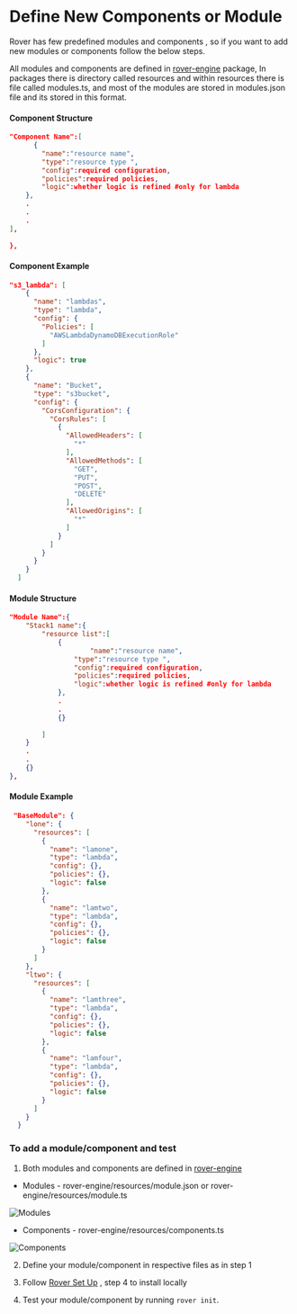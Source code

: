# Define New Components or Module


Rover has few predefined modules and components , so if you want to add new modules or components follow the below steps.


All modules and components are defined in   [rover-engine](https://github.com/antstackio/rover-engine) package, 
In packages there is directory called resources and within resources there is file called modules.ts,
and most of the modules are stored in modules.json file and its stored in this format.

#### Component Structure
```JSON
"Component Name":[
      {
        "name":"resource name",
        "type":"resource type ",
        "config":required configuration,
        "policies":required policies,
        "logic":whether logic is refined #only for lambda
    },
    .
    .
    .
],
                
},
```
#### Component Example
```JSON
"s3_lambda": [
    {
      "name": "lambdas",
      "type": "lambda",
      "config": {
        "Policies": [
          "AWSLambdaDynamoDBExecutionRole"
        ]
      },
      "logic": true
    },
    {
      "name": "Bucket",
      "type": "s3bucket",
      "config": {
        "CorsConfiguration": {
          "CorsRules": [
            {
              "AllowedHeaders": [
                "*"
              ],
              "AllowedMethods": [
                "GET",
                "PUT",
                "POST",
                "DELETE"
              ],
              "AllowedOrigins": [
                "*"
              ]
            }
          ]
        }
      }
    }
  ]
```

#### Module Structure
```JSON
"Module Name":{
    "Stack1 name":{
        "resource list":[
            {
                    "name":"resource name",
                "type":"resource type ",
                "config":required configuration,
                "policies":required policies,
                "logic":whether logic is refined #only for lambda
            },
            .
            .
            {}
            
        ]
    }
    .
    .
    {}
},
```
#### Module Example
```JSON
 "BaseModule": {
    "lone": {
      "resources": [
        {
          "name": "lamone",
          "type": "lambda",
          "config": {},
          "policies": {},
          "logic": false
        },
        {
          "name": "lamtwo",
          "type": "lambda",
          "config": {},
          "policies": {},
          "logic": false
        }
      ]
    },
    "ltwo": {
      "resources": [
        {
          "name": "lamthree",
          "type": "lambda",
          "config": {},
          "policies": {},
          "logic": false
        },
        {
          "name": "lamfour",
          "type": "lambda",
          "config": {},
          "policies": {},
          "logic": false
        }
      ]
    }
  }
```
### To add a module/component  and test

1. Both modules and components are defined in [rover-engine](https://github.com/antstackio/rover-engine)

 * Modules    - rover-engine/resources/module.json or rover-engine/resources/module.ts

 ![Modules](../.././assets/modules.png)

 * Components - rover-engine/resources/components.ts

 ![Components](../.././assets/component.png)


2. Define  your module/component in respective files as in step 1

3. Follow [Rover Set Up](Rover%20Set%20Up.mdx) , step 4 to install locally

4. Test your module/component  by running `rover init`.
